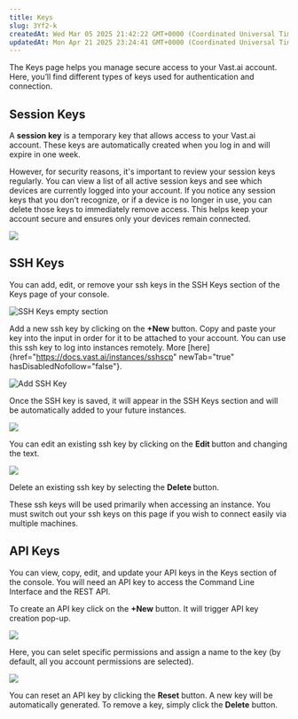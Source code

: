```yaml
---
title: Keys
slug: 3Yf2-k
createdAt: Wed Mar 05 2025 21:42:22 GMT+0000 (Coordinated Universal Time)
updatedAt: Mon Apr 21 2025 23:24:41 GMT+0000 (Coordinated Universal Time)
---
```


The Keys page helps you manage secure access to your Vast.ai account. Here, you’ll find different types of keys used for authentication and connection.&#x20;

## Session Keys

A **session key** is a temporary key that allows access to your Vast.ai account. These keys are automatically created when you log in and will expire in one week.

However, for security reasons, it's important to review your session keys regularly. You can view a list of all active session keys and see which devices are currently logged into your account. If you notice any session keys that you don’t recognize, or if a device is no longer in use, you can delete those keys to immediately remove access. This helps keep your account secure and ensures only your devices remain connected.

![](https://archbee-image-uploads.s3.amazonaws.com/9WtD9F5n1L2IYJxS0qXDd/pOZBKv6AmOSAlKFrWXknU_screenshot-2025-04-21-155123.png)

## SSH Keys

You can add, edit, or remove your ssh keys in the SSH Keys section of the Keys page of your console.

![](https://archbee-image-uploads.s3.amazonaws.com/9WtD9F5n1L2IYJxS0qXDd/H07yYG724dRxDYAfZm1LD_image.png "SSH Keys empty section")

Add a new ssh key by clicking on the **+New** button. Copy and paste your key into the input in order for it to be attached to your account. You can use this ssh key to log into instances remotely. More [here]{href="https://docs.vast.ai/instances/sshscp" newTab="true" hasDisabledNofollow="false"}.

![](https://archbee-image-uploads.s3.amazonaws.com/9WtD9F5n1L2IYJxS0qXDd/0ThGr7jSW6kdQOPYt4anL_image.png "Add SSH Key")

Once the SSH key is saved, it will appear in the SSH Keys section and will be automatically added to your future instances.

![](https://archbee-image-uploads.s3.amazonaws.com/9WtD9F5n1L2IYJxS0qXDd/2mmLjSYDythX-cbnvY2gd_image.png)

You can edit an existing ssh key by clicking on the **Edit&#x20;**&#x62;utton and changing the text.

![](https://archbee-image-uploads.s3.amazonaws.com/9WtD9F5n1L2IYJxS0qXDd/uZGYSE0liAGfESsVdiwxQ_image.png)

Delete an existing ssh key by selecting the **Delete&#x20;**&#x62;utton.

These ssh keys will be used primarily when accessing an instance. You must switch out your ssh keys on this page if you wish to connect easily via multiple machines.&#x20;

## API Keys

You can view, copy, edit, and update your API keys in the Keys section of the console. You will need an API key to access the Command Line Interface and the REST API.

To create an API key click on the **+New** button. It will trigger API key creation pop-up.

![](https://archbee-image-uploads.s3.amazonaws.com/9WtD9F5n1L2IYJxS0qXDd/wCbaLWRKRu_E4Hraj_-zG_image.png)

Here, you can selet specific permissions and assign a name to the key (by default, all you account permissions are selected).

![](https://archbee-image-uploads.s3.amazonaws.com/9WtD9F5n1L2IYJxS0qXDd/6HUL2dhqx0yvXg6095pQ4_image.png)

You can reset an API key by clicking the **Reset** button. A new key will be automatically generated. To remove a key, simply click the **Delete** button.

